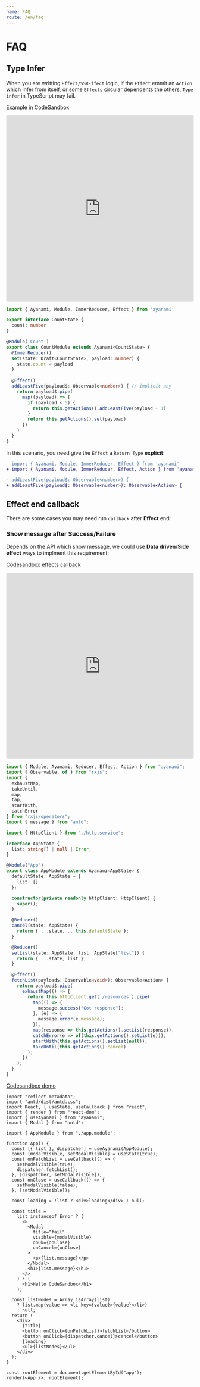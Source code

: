 ```yaml
---
name: FAQ
route: /en/faq
---
```


# FAQ
## Type Infer
When you are writting `Effect/SSREffect` logic, if the `Effect` emmit an `Action` which infer from itself, or some `Effects` circular dependents the others, `Type infer` in TypeScript may fail.

[Example in CodeSandbox](https://codesandbox.io/s/ayanami-faq-type-infer-jf2xd)

<iframe
  src="https://codesandbox.io/embed/ayanami-faq-type-infer-jf2xd?fontsize=14&hidenavigation=1&module=%2Fsrc%2Fapp.module.ts&theme=dark"
  style="width:100%; height:500px; border:0; border-radius: 4px; overflow:hidden;"
  title="ayanami-faq-type-infer"
  allow="geolocation; microphone; camera; midi; vr; accelerometer; gyroscope; payment; ambient-light-sensor; encrypted-media; usb"
  sandbox="allow-modals allow-forms allow-popups allow-scripts allow-same-origin"
></iframe>

```typescript
import { Ayanami, Module, ImmerReducer, Effect } from 'ayanami'

export interface CountState {
  count: number
}

@Module('Count')
export class CountModule extends Ayanami<CountState> {
  @ImmerReducer()
  set(state: Draft<CountState>, payload: number) {
    state.count = payload
  }
  
  @Effect()
  addLeastFive(payload$: Observable<number>) { // implicit any 
    return payload$.pipe(
      map((payload) => {
        if (payload < 5) {
          return this.getActions().addLeastFive(payload + 1)
        }
        return this.getActions().set(payload)
      })
    )
  }
}
```

In this scenario, you need give the `Effect` a `Return Type` **explicit**:

```diff
- import { Ayanami, Module, ImmerReducer, Effect } from 'ayanami'
+ import { Ayanami, Module, ImmerReducer, Effect, Action } from 'ayanami'

- addLeastFive(payload$: Observable<number>) {
+ addLeastFive(payload$: Observable<number>): Observable<Action> {
```

## **Effect** end callback

There are some cases you may need run `callback` after **Effect** end:

### Show message after Success/Failure
Depends on the API which show message, we could use **Data driven**/**Side effect** ways to implment this requirement: 

[Codesandbox effects callback](https://codesandbox.io/s/ayanami-faq-effects-callback-s0tzr)

<iframe
  src="https://codesandbox.io/embed/ayanami-faq-effects-callback-s0tzr?fontsize=14&hidenavigation=1&module=%2Fsrc%2Fapp.module.ts&theme=dark"
  style="width:100%; height:500px; border:0; border-radius: 4px; overflow:hidden;"
  title="ayanami-faq-effects-callback"
  allow="geolocation; microphone; camera; midi; vr; accelerometer; gyroscope; payment; ambient-light-sensor; encrypted-media; usb"
  sandbox="allow-modals allow-forms allow-popups allow-scripts allow-same-origin"
></iframe>

```ts
import { Module, Ayanami, Reducer, Effect, Action } from "ayanami";
import { Observable, of } from "rxjs";
import {
  exhaustMap,
  takeUntil,
  map,
  tap,
  startWith,
  catchError
} from "rxjs/operators";
import { message } from "antd";

import { HttpClient } from "./http.service";

interface AppState {
  list: string[] | null | Error;
}

@Module("App")
export class AppModule extends Ayanami<AppState> {
  defaultState: AppState = {
    list: []
  };

  constructor(private readonly httpClient: HttpClient) {
    super();
  }

  @Reducer()
  cancel(state: AppState) {
    return { ...state, ...this.defaultState };
  }

  @Reducer()
  setList(state: AppState, list: AppState["list"]) {
    return { ...state, list };
  }

  @Effect()
  fetchList(payload$: Observable<void>): Observable<Action> {
    return payload$.pipe(
      exhaustMap(() => {
        return this.httpClient.get(`/resources`).pipe(
          tap(() => {
            message.success("Got response");
          }, (e) => {
            message.error(e.message);
          }),
          map(response => this.getActions().setList(response)),
          catchError(e => of(this.getActions().setList(e))),
          startWith(this.getActions().setList(null)),
          takeUntil(this.getAction$().cancel)
        );
      })
    );
  }
}
```

[Codesandbox demo](https://codesandbox.io/s/ayanami-faq-effects-pure-state-i0hcb)


```tsx
import "reflect-metadata";
import "antd/dist/antd.css";
import React, { useState, useCallback } from "react";
import { render } from "react-dom";
import { useAyanami } from "ayanami";
import { Modal } from "antd";

import { AppModule } from "./app.module";

function App() {
  const [{ list }, dispatcher] = useAyanami(AppModule);
  const [modalVisible, setModalVisible] = useState(true);
  const onFetchList = useCallback(() => {
    setModalVisible(true);
    dispatcher.fetchList();
  }, [dispatcher, setModalVisible]);
  const onClose = useCallback(() => {
    setModalVisible(false);
  }, [setModalVisible]);

  const loading = !list ? <div>loading</div> : null;

  const title =
    list instanceof Error ? (
      <>
        <Modal
          title="fail"
          visible={modalVisible}
          onOk={onClose}
          onCancel={onClose}
        >
          <p>{list.message}</p>
        </Modal>
        <h1>{list.message}</h1>
      </>
    ) : (
      <h1>Hello CodeSandbox</h1>
    );

  const listNodes = Array.isArray(list)
    ? list.map(value => <li key={value}>{value}</li>)
    : null;
  return (
    <div>
      {title}
      <button onClick={onFetchList}>fetchList</button>
      <button onClick={dispatcher.cancel}>cancel</button>
      {loading}
      <ul>{listNodes}</ul>
    </div>
  );
}

const rootElement = document.getElementById("app");
render(<App />, rootElement);

```
